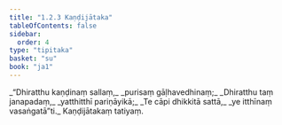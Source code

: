 ```yaml
---
title: "1.2.3 Kaṇḍijātaka"
tableOfContents: false
sidebar:
  order: 4
type: "tipitaka"
basket: "su"
book: "ja1"
---
```



<DynamicBreadcrumb />

<Division number="13" book="ja1">

<Paragraph number="28" type="verses" book="ja1">
_“Dhiratthu kaṇḍinaṃ sallaṃ,_  
_purisaṃ gāḷhavedhinaṃ;_  
_Dhiratthu taṃ janapadaṃ,_  
_yatthitthī pariṇāyikā;_  
_Te cāpi dhikkitā sattā,_  
_ye itthīnaṃ vasaṅgatā”ti._  


</Paragraph>
</Division>

<Paragraph number="29" type="center" book="ja1">
Kaṇḍijātakaṃ tatiyaṃ.
</Paragraph>